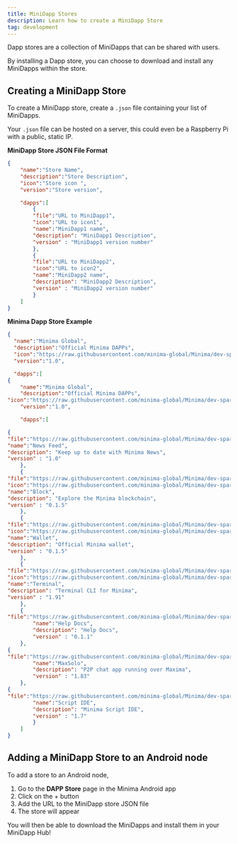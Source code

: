 ```yaml
---
title: MiniDapp Stores 
description: Learn how to create a MiniDapp Store 
tag: development
---
```


Dapp stores are a collection of MiniDapps that can be shared with users.

By installing a Dapp store, you can choose to download and install any MiniDapps within the store. 

## Creating a MiniDapp Store

To create a MiniDapp store, create a `.json` file containing your list of MiniDapps. 

Your `.json` file can be hosted on a server, this could even be a Raspberry Pi with a public, static IP. 

**MiniDapp Store JSON File Format**

```json title="store.json"
{
	"name":"Store Name",
	"description":"Store Description",
    "icon":"Store icon ",
	"version":"Store version",

	"dapps":[
        {
        "file":"URL to MiniDapp1",
        "icon":"URL to icon1",
        "name":"MiniDapp1 name",
        "description": "MiniDapp1 Description",
        "version" : "MiniDapp1 version number"
        },
        {
        "file":"URL to MiniDapp2",
        "icon":"URL to icon2",
        "name":"MiniDapp2 name",
        "description": "MiniDapp2 Description",
        "version" : "MiniDapp2 version number"
        }
    ]
}
```

**Minima Dapp Store Example**

```json title="minima-store.json"
{
  "name":"Minima Global",
  "description":"Official Minima DAPPs",
  "icon":"https://raw.githubusercontent.com/minima-global/Minima/dev-spartacus/mds/store/minima_logo.png",
  "version":"1.0",

  "dapps":[
{
	"name":"Minima Global",
	"description":"Official Minima DAPPs",
"icon":"https://raw.githubusercontent.com/minima-global/Minima/dev-spartacus/mds/store/minima_logo.png",
	"version":"1.0",

	"dapps":[

{
"file":"https://raw.githubusercontent.com/minima-global/Minima/dev-spartacus/mds/store/files/news-1.0.mds.zip",			"icon":"https://raw.githubusercontent.com/minima-global/Minima/dev-spartacus/mds/store/icons/news.png",
"name":"News Feed",
"description": "Keep up to date with Minima News",
"version" : "1.0"
	},
	{
"file":"https://raw.githubusercontent.com/minima-global/Minima/dev-spartacus/mds/store/files/block-0.1.5.mds.zip",
"icon":"https://raw.githubusercontent.com/minima-global/Minima/dev-spartacus/mds/store/icons/block.png",
"name":"Block",
"description": "Explore the Minima blockchain",
"version" : "0.1.5"
	},
	{
"file":"https://raw.githubusercontent.com/minima-global/Minima/dev-spartacus/mds/store/files/wallet-0.1.5.mds.zip",
"icon":"https://raw.githubusercontent.com/minima-global/Minima/dev-spartacus/mds/store/icons/wallet.png",
"name":"Wallet",
"description": "Official Minima wallet",
"version" : "0.1.5"
	},
	{
"file":"https://raw.githubusercontent.com/minima-global/Minima/dev-spartacus/mds/store/files/terminal-1.91.mds.zip",
"icon":"https://raw.githubusercontent.com/minima-global/Minima/dev-spartacus/mds/store/icons/terminal.png",
"name":"Terminal",
"description": "Terminal CLI for Minima",
"version" : "1.91"
	},
	{
"file":"https://raw.githubusercontent.com/minima-global/Minima/dev-spartacus/mds/store/files/helpdocs-0.1.1.mds.zip",			"icon":"https://raw.githubusercontent.com/minima-global/Minima/dev-spartacus/mds/store/icons/helpdocs.png",
		"name":"Help Docs",
		"description": "Help Docs",
		"version" : "0.1.1"
	},
{
"file":"https://raw.githubusercontent.com/minima-global/Minima/dev-spartacus/mds/store/files/maxsolo-1.83.mds.zip",		"icon":"https://raw.githubusercontent.com/minima-global/Minima/dev-spartacus/mds/store/icons/maxsolo.png",
		"name":"MaxSolo",
		"description": "P2P chat app running over Maxima",
		"version" : "1.83"
	},
{	
"file":"https://raw.githubusercontent.com/minima-global/Minima/dev-spartacus/mds/store/files/scriptide-1.7.mds.zip",			"icon":"https://raw.githubusercontent.com/minima-global/Minima/dev-spartacus/mds/store/icons/scriptide.png",
		"name":"Script IDE",
		"description": "Minima Script IDE",
		"version" : "1.7"
		}
	]
}
```

## Adding a MiniDapp Store to an Android node

To add a store to an Android node, 
1. Go to the **DAPP Store** page in the Minima Android app
2. Click on the + button 
3. Add the URL to the MiniDapp store JSON file
4. The store will appear

You will then be able to download the MiniDapps and install them in your MiniDapp Hub!
